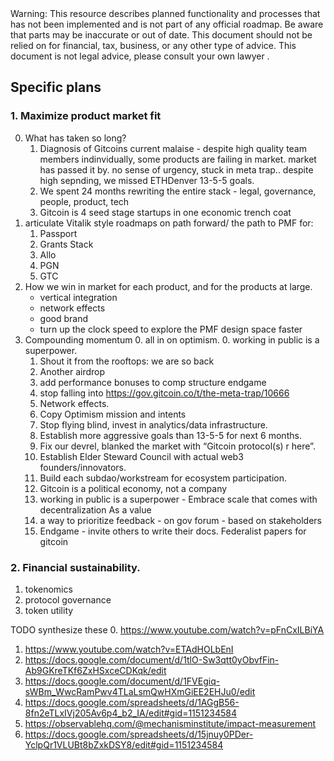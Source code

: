 
<Callout type="warning">
  Warning: This resource describes planned functionality and processes that has
  not been implemented and is not part of any official roadmap. Be aware that parts may be inaccurate or out of
  date.  This document should not be relied on for financial, tax, business, or any other type of advice.  This document is not legal advice, please consult your own lawyer .
</Callout>

## Specific plans

### 1. Maximize product market fit

0. What has taken so long?
    1. Diagnosis of Gitcoins current malaise - despite high quality team members indinvidually, some products are failing in market. market has passed it by. no sense of urgency, stuck in meta trap.. despite high sepnding, we missed ETHDenver 13-5-5 goals.
    2. We spent 24 months rewriting the entire stack - legal, governance, people, product, tech
    3. Gitcoin is 4 seed stage startups in one economic trench coat
1. articulate Vitalik style roadmaps on path forward/ the path to PMF for:
    1. Passport
    2. Grants Stack
    3. Allo 
    4. PGN
    5. GTC
1. How we win in market for each product, and for the products at large.
    - vertical integration
    - network effects
    - good brand
    - turn up the clock speed to explore the PMF design space faster
3. Compounding momentum
    0. all in on optimism.
    0. working in public is a superpower. 
    1. Shout it from the rooftops: we are so back 
    2. Another airdrop
    3. add performance bonuses to comp structure endgame
    4. stop falling into https://gov.gitcoin.co/t/the-meta-trap/10666
    5. Network effects.
    6. Copy Optimism mission and intents
    7. Stop flying blind, invest in analytics/data infrastructure.
    8. Establish more aggressive goals than 13-5-5 for next 6 months.
    9. Fix our devrel, blanked the market with “Gitcoin protocol(s) r here”.
    10. Establish Elder Steward Council with actual web3 founders/innovators.
    11. Build each subdao/workstream for ecosystem participation.
    12. Gitcoin is a political economy, not a company
    13. working in public is a superpower - Embrace scale that comes with decentralization As a value
    14. a way to prioritize feedback - on gov forum - based on stakeholders
    15. Endgame - invite others to write their docs. Federalist papers for gitcoin

### 2. Financial sustainability.

1. tokenomics
2. protocol governance
3. token utility

TODO synthesize these
0. https://www.youtube.com/watch?v=pFnCxILBiYA
1. https://www.youtube.com/watch?v=ETAdHOLbEnI
2. https://docs.google.com/document/d/1tlO-Sw3qtt0yObvfFin-Ab9GKreTKf6ZxHSxceCDKqk/edit
3. https://docs.google.com/document/d/1FVEgiq-sWBm_WwcRamPwv4TLaLsmQwHXmGiEE2EHJu0/edit
4. https://docs.google.com/spreadsheets/d/1AGgB56-8fn2eTLxIVj205Av6p4_b2_IA/edit#gid=1151234584
5. https://observablehq.com/@mechanisminstitute/impact-measurement
6. https://docs.google.com/spreadsheets/d/15jnuy0PDer-YclpQr1VLUBt8bZxkDSY8/edit#gid=1151234584


